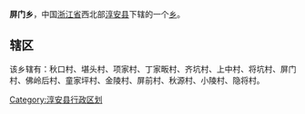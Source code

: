 '''屏门乡'''，中国[[浙江省|浙江省]]西北部[[淳安县|淳安县]]下辖的一个[[乡|乡]]。

==辖区==
该乡辖有：秋口村、堪头村、项家村、丁家畈村、齐坑村、上中村、将坑村、屏门村、佛岭后村、童家坪村、金陵村、屏前村、秋源村、小陵村、隐将村。

{{淳安县行政区划}}
[[Category:淳安县行政区划|Category:淳安县行政区划]]